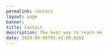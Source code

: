 ```yaml
---
permalink: contact
layout: page
banner:
title: Contact
description: The best way to reach me
date: 2020-08-05T03:41:00.656Z
---
```


<SectionHeader
  title="Contact"
  subtitle="Interested in working together or just want to chat about cool tech? Feel free to reach out to me :)"
/>
<Contact />
